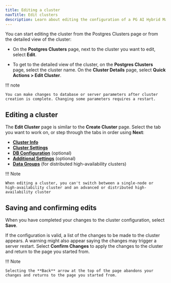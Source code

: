 ```yaml
---
title: Editing a cluster
navTitle: Edit clusters
description: Learn about editing the configuration of a PG AI Hybrid Manager cluster.
---
```


You can start editing the cluster from the Postgres Clusters page or from the detailed view of the cluster:

-   On the **Postgres Clusters** page, next to the cluster you want to edit, select **Edit**.

-   To get to the detailed view of the cluster, on the **Postgres Clusters** page, select the cluster name. On the **Cluster Details** page, select **Quick Actions > Edit Cluster**.

!!! note

    You can make changes to database or server parameters after cluster creation is complete. Changing some parameters requires a restart.

## Editing a cluster

The **Edit Cluster** page is similar to the **Create Cluster** page. Select the tab you want to work on, or step through the tabs in order using **Next**:

-   [**Cluster Info**](../create-clusters/cluster-info.mdx)
-   [**Cluster Settings**](../create-clusters/cluster-settings.mdx)
-   [**DB Configuration**](../create-clusters/db-configuration.mdx) (optional)
-   [**Additional Settings**](../create-clusters/additional-settings.mdx) (optional)  
-   [**Data Groups**](../create-clusters/data-groups.mdx) (for distributed high-availability clusters)

!!! Note

    When editing a cluster, you can't switch between a single-node or high-availability cluster and an advanced or distributed high-availability cluster

## Saving and confirming edits

When you have completed your changes to the cluster configuration, select **Save**.

If the configuration is valid, a list of the changes to be made to the cluster appears. A warning might also appear saying the changes may trigger a server restart. Select **Confirm Changes** to apply the changes to the cluster and return to the page you started from.

!!! Note

    Selecting the **Back** arrow at the top of the page abandons your changes and returns to the page you started from.
